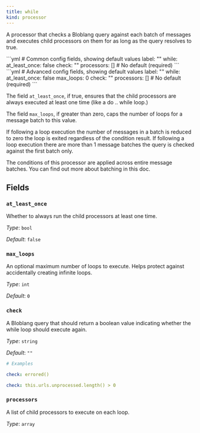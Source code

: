 ```yaml
---
title: while
kind: processor
---
```


A processor that checks a Bloblang query against each batch of messages and executes child processors on them for as long as the query resolves to true.


<Tabs>
<TabItem label="Common">
```yml
# Common config fields, showing default values
label: ""
while:
  at_least_once: false
  check: ""
  processors: [] # No default (required)
```
</TabItem>
<TabItem label="Advanced">
```yml
# Advanced config fields, showing default values
label: ""
while:
  at_least_once: false
  max_loops: 0
  check: ""
  processors: [] # No default (required)
```
</TabItem>
</Tabs>

The field `at_least_once`, if true, ensures that the child processors are always executed at least one time (like a do .. while loop.)

The field `max_loops`, if greater than zero, caps the number of loops for a message batch to this value.

If following a loop execution the number of messages in a batch is reduced to zero the loop is exited regardless of the condition result. If following a loop execution there are more than 1 message batches the query is checked against the first batch only.

The conditions of this processor are applied across entire message batches. You can find out more about batching in this doc.

## Fields

### `at_least_once`

Whether to always run the child processors at least one time.


*Type*: `bool`

*Default*: `false`

### `max_loops`

An optional maximum number of loops to execute. Helps protect against accidentally creating infinite loops.


*Type*: `int`

*Default*: `0`

### `check`

A Bloblang query that should return a boolean value indicating whether the while loop should execute again.


*Type*: `string`

*Default*: `""`

```yml
# Examples

check: errored()

check: this.urls.unprocessed.length() > 0
```

### `processors`

A list of child processors to execute on each loop.


*Type*: `array`



